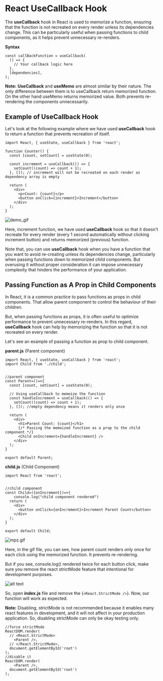 # React UseCallback Hook

The **useCallback** hook in React is used to memorize a function, ensuring that the function is not recreated on every render unless its dependencies change. This can be particularly useful when passing functions to child components, as it helps prevent unnecessary re-renders.

**Syntax**

```
const callBackFunction = useCallback(
  () => {
    // Your callback logic here
  },
  [dependencies],
);
```

**Note:** **UseCallback** and **useMemo** are almost similar by their nature. The only difference between them is to useCallback return memorized function. On the other hand useMemo returns memorized value. Both prevents re-rendering the components unnecessarily.

## Example of UseCallback Hook

Let's look at the following example where we have used **useCallback** hook to return a function that prevents recreation of itself.

```
import React, { useState, useCallback } from 'react';

function Counter() {
  const [count, setCount] = useState(0);

  const increment = useCallback(() => {
    setCount((count) => count + 1);
  }, []); // increment will not be recreated on each render as dependency array is empty

  return (
    <div>
      <p>Count: {count}</p>
      <button onClick={increment}>Increment</button>
    </div>
  );
}
```

![demo_gif](xyz.gif)

Here, increment function, we have used **useCallback** hook so that it doesn't recreate for every render (every 1 second automatically without clicking increment button) and returns memorized (previous) function.

Note that, you can use **useCallback** hook when you have a function that you want to avoid re-creating unless its dependencies change, particularly when passing functions down to memorized child components. But overusing it without proper consideration it can impose unnecessary complexity that hinders the performance of your application.

## Passing Function as A Prop in Child Components

In React, it is a common practice to pass functions as props in child components. That allow parent component to control the behaviour of their children. 

But, when passing functions as props, it is often useful to optimize performance to prevent unnecessary re-renders. In this regard, **useCallback** hook can help by memorizing the function so that it is not recreated on every render.

Let's see an example of passing a function as prop to child component.

**parent.js** (Parent component)

```
import React, { useState, useCallback } from 'react';
import Child from './child';


//parent component
const Parent=()=>{
  const [count, setCount] = useState(0);

  // Using useCallback to memoize the function
  const handleIncrement = useCallback(() => {
    setCount((count) => count + 1);
  }, []); //empty dependency means it renders only once

  return (
    <div>
      <h1>Parent Count: {count}</h1>
      {/* Passing the memoized function as a prop to the child component */}
      <Child onIncrement={handleIncrement} />
    </div>
  );
}

export default Parent;
```

**child.js** (Child Component)

```
import React from 'react';


//child component
const Child=({onIncrement})=>{
    console.log("child component rendered")
  return (
    <div>
      <button onClick={onIncrement}>Increment Parent Count</button>
    </div>
  );
}

export default Child;
```

![mpz.gif](mpz.gif)

Here, in the gif file, you can see, how parent count renders only once for each click using the memorized function. It prevents re-rendering. 

But if you see, console.log() rendered twice for each button click, make sure you remove the react strictMode feature that intentional for development purposes.

![alt text](image1.png)

So, open **index.js** file and remove the {`<React.StrictMode />`}. Now, our function will work as expected.

**Note:** Disabling, strictMode is not recommended because it enables many react features in development, and it will not affect in your production application. So, disabling strictMode can only be okay testing only.

```
//force strictMode
ReactDOM.render(
  // <React.StrictMode>
    <Parent />,
  // </React.StrictMode>,
  document.getElementById('root')
);
//disable it
ReactDOM.render(
    <Parent />,
  document.getElementById('root')
);
```


